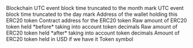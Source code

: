 <ParamField path="blockchain">
Blockchain
</ParamField>
<ParamField path="block_month">
UTC event block time truncated to the month mark
</ParamField>
<ParamField path="block_day">
UTC event block time truncated to the day mark
</ParamField>
<ParamField path="wallet_address">
Address of the wallet holding this ERC20 token
</ParamField>
<ParamField path="token_address">
Contract address for the ERC20 token
</ParamField>
<ParamField path="amount_raw">
Raw amount of ERC20 token held *before* taking into account token decimals
</ParamField>
<ParamField path="amount">
Raw amount of ERC20 token held *after* taking into account token decimals
</ParamField>
<ParamField path="amount_usd">
Amount of ERC20 token held in USD if we have it
</ParamField>
<ParamField path="symbol">
Token symbol
</ParamField>

